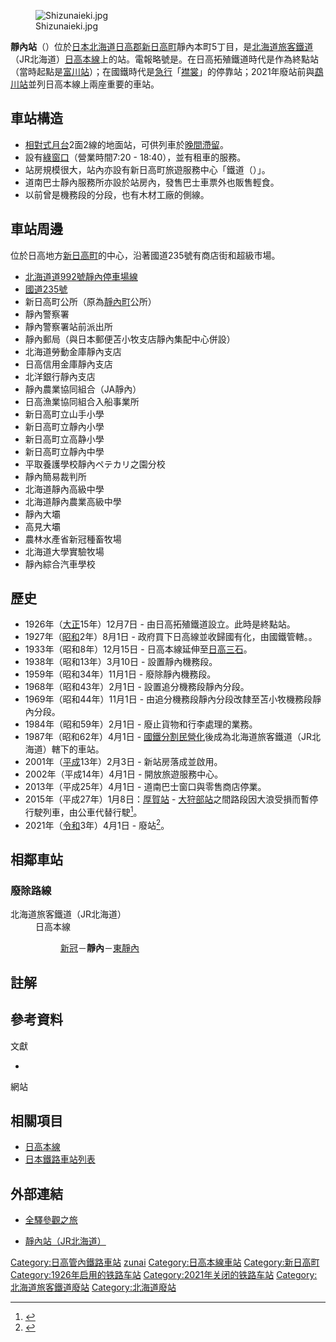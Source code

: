 {{noteTA
|T=zh-tw:靜內車站;zh-hk:靜內站;zh-cn:静内站;
|1=zh-tw:靜內車站;zh-hk:靜內站;zh-cn:静内站;}}
{{日本車站資訊
|公司色 = #ccc
|文字色 = 
|站名 = 靜內站
|圖片 = Shizunai_Station.jpg
|pxl = 240px
|圖片說明 = 站房
|日文原名 = 静内
|平假名 = しずない
|羅馬拼音 =  Shizunai
|副站名 = 
|所屬公司 = [[File:JR_logo_(hokkaido).svg|23px]][[北海道旅客鐵道|北海道旅客鐵道]]（JR北海道）
|所屬路線 = [[日高本線|日高本線]]
|前一站 = [[新冠站|新冠]]
|前一站距離 = 4.9
|後一站距離 = 8.8
|後一站 =  [[東靜內站|東靜內]]
|距離 = 82.1
|起點站 = [[苫小牧站|苫小牧]]
|電報略號 = シナ
|車站編號 = 
|停站路線數 = 
|所在地 = {{JPN}}[[北海道|北海道]][[日高郡|日高郡]][[新日高町|新日高町]]靜內本町5丁目
|車站構造 = 地面站
|月台配置 = 2面2線
|啟用年月日 = 1926年（[[大正|大正]]15年）12月7日
|廢站年月日 = 2021年（[[令和|令和]]3年）4月1日
|乘客人數 = 330
|上下車人次 = 
|統計年度 = 2009年
|轉車 = 
|備註 = 職員配置車站<br>設有[[綠窗口|綠窗口]]
|全寬備註 = 
}}

[[File:Shizunaieki.jpg|thumb]]

'''靜內站'''（{{jpn|j=静内駅|hg=しずないえき|rm=Shizunai eki|f=y}}）位於[[日本|日本]][[北海道|北海道]][[日高郡|日高郡]][[新日高町|新日高町]]靜內本町5丁目，是[[北海道旅客鐵道|北海道旅客鐵道]]（JR北海道）[[日高本線|日高本線]]上的站。電報略號是'''{{lang|ja|シナ}}'''。在日高拓殖鐵道時代是作為終點站（當時起點是[[富川站_(日本)|富川站]]）；在國鐵時代是[[急行|急行]]「[[襟裳號列車|襟裳]]」的停靠站；2021年廢站前與[[鵡川站|鵡川站]]並列日高本線上兩座重要的車站。

== 車站構造 ==
* [[相對式月台|相對式月台]]2面2線的地面站，可供列車於[[夜間停泊|晚間滯留]]。
* 設有[[綠窗口|綠窗口]]（營業時間7:20 - 18:40），並有租車的服務。
* 站房規模很大，站內亦設有新日高町旅遊服務中心「鐵道（{{lang|ja|ぽっぽ}}）」。{{notetag|1=日本鐵道的另一種讀法，取自[[淺田次郎|淺田次郎]]的小說《[[鐵道員|鐵道員]]》（{{lang|ja|ぽっぽや}}），另外日本也有種小食名叫「{{tsl|ja|ぽっぽ焼き|ぽっぽ焼き}}」}}
* 道南巴士靜內服務所亦設於站房內，發售巴士車票外也販售輕食。
* 以前曾是機務段的分段，也有木材工廠的側線。

== 車站周邊 ==
位於日高地方[[新日高町|新日高町]]的中心，沿著國道235號有商店街和超級市場。
* [[北海道道992號靜內停車場線|北海道道992號靜內停車場線]]
* [[國道235號|國道235號]]
* 新日高町公所（原為[[靜內町|靜內町]]公所）
* 靜內警察署
* 靜內警察署站前派出所
* 靜內郵局（與日本郵便苫小牧支店靜內集配中心併設）
* 北海道勞動金庫靜內支店
* 日高信用金庫靜內支店
* 北洋銀行靜內支店
* 靜內農業協同組合（JA靜內）
* 日高漁業協同組合入船事業所
* 新日高町立山手小學
* 新日高町立靜內小學
* 新日高町立高静小學
* 新日高町立靜內中學
* 平取養護學校靜內ペテカリ之園分校
* 靜內簡易裁判所
* 北海道靜內高級中學
* 北海道靜內農業高級中學
* 靜內大壩
* 高見大壩
* 農林水產省新冠種畜牧場
* 北海道大學實驗牧場
* 靜內綜合汽車學校

== 歷史 ==
* 1926年（[[大正|大正]]15年）12月7日 - 由日高拓殖鐵道設立。此時是終點站。
* 1927年（[[昭和|昭和]]2年）8月1日 - 政府買下日高線並收歸國有化，由國鐵管轄。。
* 1933年（昭和8年）12月15日 - 日高本線延伸至[[日高三石站|日高三石]]。
* 1938年（昭和13年）3月10日 - 設置靜內機務段。
* 1959年（昭和34年）11月1日 - 廢除靜內機務段。
* 1968年（昭和43年）2月1日 - 設置追分機務段靜內分段。
* 1969年（昭和44年）11月1日 - 由追分機務段靜內分段改隸至苫小牧機務段靜內分段。
* 1984年（昭和59年）2月1日 - 廢止貨物和行李處理的業務。
* 1987年（昭和62年）4月1日 - [[國鐵分割民營化|國鐵分割民營化]]後成為北海道旅客鐵道（JR北海道）轄下的車站。
* 2001年（[[平成|平成]]13年）2月3日 - 新站房落成並啟用。
* 2002年（平成14年）4月1日 - 開放旅遊服務中心。
* 2013年（平成25年）4月1日 - 道南巴士窗口與零售商店停業。
* 2015年（平成27年）1月8日：[[厚賀站|厚賀站]] - [[大狩部站|大狩部站]]之間路段因大浪受損而暫停行駛列車，由公車代替行駛<ref name="JR">{{Cite press release|url=http://www.jrhokkaido.co.jp/press/2015/150113-3.pdf|archiveurl=https://web.archive.org/web/20150115032522/http://www.jrhokkaido.co.jp/press/2015/150113-3.pdf|format=PDF|language=ja|title=日高線 厚賀〜大狩部間 67k506m 付近における盛土流出について|publisher=北海道旅客鉄道|date=2015-01-13|accessdate=2020-10-30|archivedate=2015-01-15}}</ref>。
* 2021年（[[令和|令和]]3年）4月1日 - 廢站<ref>{{cite news |title=ＪＲ日高線の鵡川・様似間廃止 転換バスの運行開始で記念式典 |url=https://www3.nhk.or.jp/sapporo-news/20210401/7000032436.html |accessdate=2021-04-01 |publisher=NHK |date=2021-04-01 |language=ja}}</ref>。


== 相鄰車站 ==
===廢除路線===
; 北海道旅客鐵道（JR北海道）
: 日高本線
:: [[新冠站|新冠]]－'''靜內'''－[[東靜內站|東靜內]]

==註解==
{{notefoot}}

==參考資料==
;文獻
*{{cite book
  | author = 今尾惠介
  | title = {{lang|ja|日本鉄道旅行地図帳 1号・北海道}}
  | publisher = 新潮社
  | series = {{lang|ja|日本鉄道旅行地図帳}}
  | year = 2008
  | isbn = 978-4-10-790019-7
}}
;網站
{{Reflist}}

==相關項目==
* [[日高本線|日高本線]]
* [[日本鐵路車站列表|日本鐵路車站列表]]

== 外部連結 ==
* {{ja}}[http://www.tsuchibuta.com/jr-hokkaido/hidakaline/15shizunai/15shizunai.htm 全驛參觀之旅]
* {{ja}}[http://www.jrhokkaido.co.jp/network/barrier/024/shizunai.html 靜內站（JR北海道）]

{{日高本線}}

{{DEFAULTSORT:Shizunai}}
[[Category:日高管內鐵路車站|Category:日高管內鐵路車站]]
[[Category:日本鐵路車站_Shi|zunai]]
[[Category:日高本線車站|Category:日高本線車站]]
[[Category:新日高町|Category:新日高町]]
[[Category:1926年启用的铁路车站|Category:1926年启用的铁路车站]]
[[Category:2021年关闭的铁路车站|Category:2021年关闭的铁路车站]]
[[Category:北海道旅客鐵道廢站|Category:北海道旅客鐵道廢站]]
[[Category:北海道廢站|Category:北海道廢站]]